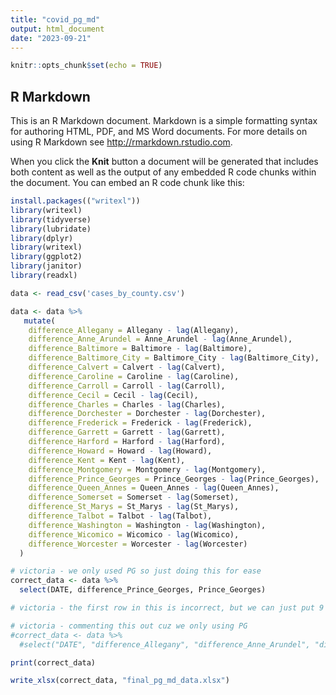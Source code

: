 ```yaml
---
title: "covid_pg_md"
output: html_document
date: "2023-09-21"
---
```


```r
knitr::opts_chunk$set(echo = TRUE)
```

## R Markdown

This is an R Markdown document. Markdown is a simple formatting syntax for authoring HTML, PDF, and MS Word documents. For more details on using R Markdown see <http://rmarkdown.rstudio.com>.

When you click the **Knit** button a document will be generated that includes both content as well as the output of any embedded R code chunks within the document. You can embed an R code chunk like this:

```r
install.packages(("writexl"))
library(writexl)
library(tidyverse)
library(lubridate)
library(dplyr)
library(writexl)
library(ggplot2)
library(janitor)
library(readxl)

```

```r
data <- read_csv('cases_by_county.csv')

data <- data %>% 
   mutate(
    difference_Allegany = Allegany - lag(Allegany),
    difference_Anne_Arundel = Anne_Arundel - lag(Anne_Arundel),
    difference_Baltimore = Baltimore - lag(Baltimore),
    difference_Baltimore_City = Baltimore_City - lag(Baltimore_City),
    difference_Calvert = Calvert - lag(Calvert),
    difference_Caroline = Caroline - lag(Caroline),
    difference_Carroll = Carroll - lag(Carroll),
    difference_Cecil = Cecil - lag(Cecil),
    difference_Charles = Charles - lag(Charles),
    difference_Dorchester = Dorchester - lag(Dorchester),
    difference_Frederick = Frederick - lag(Frederick),
    difference_Garrett = Garrett - lag(Garrett),
    difference_Harford = Harford - lag(Harford),
    difference_Howard = Howard - lag(Howard),
    difference_Kent = Kent - lag(Kent),
    difference_Montgomery = Montgomery - lag(Montgomery),
    difference_Prince_Georges = Prince_Georges - lag(Prince_Georges),
    difference_Queen_Annes = Queen_Annes - lag(Queen_Annes),
    difference_Somerset = Somerset - lag(Somerset),
    difference_St_Marys = St_Marys - lag(St_Marys),
    difference_Talbot = Talbot - lag(Talbot),
    difference_Washington = Washington - lag(Washington),
    difference_Wicomico = Wicomico - lag(Wicomico),
    difference_Worcester = Worcester - lag(Worcester)
  )

# victoria - we only used PG so just doing this for ease
correct_data <- data %>%
  select(DATE, difference_Prince_Georges, Prince_Georges)

# victoria - the first row in this is incorrect, but we can just put 9 in on the graphic it's fine.

```
```r
# victoria - commenting this out cuz we only using PG
#correct_data <- data %>% 
  #select("DATE", "difference_Allegany", "difference_Anne_Arundel", "difference_Baltimore", "difference_Baltimore_City", "difference_Calvert", "difference_Caroline", "difference_Carroll", "difference_Cecil", "difference_Charles", "difference_Dorchester", "difference_Frederick", "difference_Garrett", "difference_Harford", "difference_Howard", "difference_Kent", "difference_Montgomery", "difference_Prince_Georges", "difference_Queen_Annes", "difference_Somerset", "difference_St_Marys", "difference_Talbot", "difference_Washington", "difference_Wicomico", "difference_Worcester")

print(correct_data)
```
```r
write_xlsx(correct_data, "final_pg_md_data.xlsx")
```